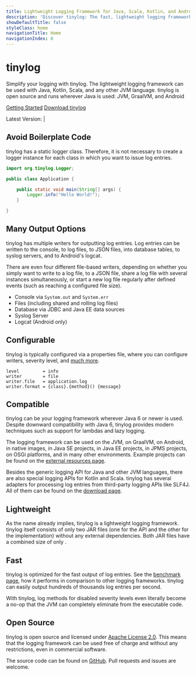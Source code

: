 ```yaml
---
title: Lightweight Logging Framework for Java, Scala, Kotlin, and Android
description: 'Discover tinylog: The fast, lightweight logging framework for Java, Kotlin, Scala, and Android. Simplify development with easy configuration and static logging.'
showDefaultTitle: false
styleClass: home
navigationTitle: Home
navigationIndex: 0
---
```



<div class="introduction">

<h1 class="display-1">tinylog</h1>

<p class="lead">Simplify your logging with tinylog.
The lightweight logging framework can be used with Java, Kotlin, Scala, and any other JVM language.
tinylog is open source and runs wherever Java is used: JVM, GraalVM, and Android</p>

<div class="d-flex flex-column flex-sm-row gap-3 justify-content-center">
<a class="btn btn-outline-dark btn-lg" href="/v2/getting-started/" role="button">Getting Started</a>
<a class="btn btn-outline-dark btn-lg" href="/v2/download/" role="button">Download tinylog</a>
</div>

<p class="text-secondary">Latest Version: <a href="/v2/download/"><Version type="current" /></a>
<IfPreviewVersion> | <a href="/v2/download-preview/"><Version type="preview" /></a></IfPreviewVersion></p>

</div>

<div class="details">

<div class="detail">
<div class="text">

## Avoid Boilerplate Code

tinylog has a static logger class.
Therefore, it is not necessary to create a logger instance for each class in which you want to issue log entries.

</div>
<div class="sample">

```java
import org.tinylog.Logger;

public class Application {

    public static void main(String[] args) {
        Logger.info("Hello World!");
    }

}
```

</div>
</div>

<div class="detail">
<div class="text">

## Many Output Options

tinylog has multiple writers for outputting log entries.
Log entries can be written to the console, to log files, to JSON files, into database tables, to syslog servers, and to Android's logcat.

There are even four different file-based writers, depending on whether you simply want to write to a log file, to a JSON file, share a log file with several instances simultaneously, or start a new log file regularly after defined events (such as reaching a configured file size).

</div>
<div class="sample">

<ul class="list-group" aria-label="Output Options">
    <li class="list-group-item">Console via <code>System.out</code> and <code>System.err</code></li>
    <li class="list-group-item">Files (including shared and rolling log files)</li>
    <li class="list-group-item">Database via JDBC and Java EE data sources</li>
    <li class="list-group-item">Syslog Server</li>
    <li class="list-group-item">Logcat (Android only)</li>
</ul>

</div>
</div>

<div class="detail">
<div class="text">

## Configurable

tinylog is typically configured via a properties file, where you can configure writers, severity level, and [much more](/v2/configuration/).

</div>
<div class="sample">

```properties
level         = info
writer        = file
writer.file   = application.log
writer.format = {class}.{method}() {message}
```

</div>
</div>

<div class="detail">
<div class="text">

## Compatible

tinylog can be your logging framework wherever Java 6 or newer is used.
Despite downward compatibility with Java 6, tinylog provides modern techniques such as support for lambdas and lazy logging.

The logging framework can be used on the JVM, on GraalVM, on Android, in native images, in Java SE projects, in Java EE projects, in JPMS projects, on OSGi platforms, and in many other environments.
Example projects can be found on the [external resources page](/v2/external-resources/#example-projects).

Besides the generic logging API for Java and other JVM languages, there are also special logging APIs for Kotlin and Scala.
tinylog has several adapters for processing log entries from third-party logging APIs like SLF4J.
All of them can be found on the [download page](/v2/download/).

</div>
<div class="sample">

<BootstrapIcon name="puzzle" />

</div>
</div>

<div class="detail">
<div class="text">

## Lightweight

As the name already implies, tinylog is a lightweight logging framework.
tinylog itself consists of only two JAR files (one for the API and the other for the implementation) without any external dependencies.
Both JAR files have a combined size of only <TotalFileSize />.

</div>
<div class="sample">

<span class="display-3" aria-hidden="true"><TotalFileSize /></span>

</div>
</div>

<div class="detail">
<div class="text">

## Fast

tinylog is optimized for the fast output of log entries.
See the [benchmark page](/benchmark/), how it performs in comparison to other logging frameworks.
tinylog can easily output hundreds of thousands log entries per second.

With tinylog, log methods for disabled severity levels even literally become a no-op that the JVM can completely eliminate from the executable code.

</div>
<div class="sample">

<BenchmarkIcon />

</div>
</div>

<div class="detail">
<div class="text">

## Open Source

tinylog is open source and licensed under [Apache License 2.0](https://www.apache.org/licenses/LICENSE-2.0).
This means that the logging framework can be used free of charge and without any restrictions, even in commercial software.

The source code can be found on [GitHub](https://github.com/tinylog-org/tinylog).
Pull requests and issues are welcome.

</div>
<div class="sample">

<BootstrapIcon name="github" />

</div>
</div>

</div>
